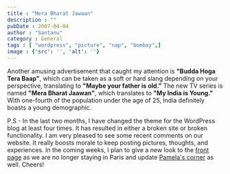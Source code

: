 ```yaml
---
title : "Mera Bharat Jawaan"
description : ""
pubDate : 2007-04-04
author : "Santanu"
category : General
tags : [ "wordpress", "picture", "nap", "bombay",]
image : {'src': '', 'alt': ''}
---
```


Another amusing advertisement that caught my attention is **"Budda Hoga Tera Baap"**, which can be taken as a soft or hard slang depending on your perspective, translating to **"Maybe your father is old."** The new TV series is named **"Mera Bharat Jaawan"**, which translates to **"My India is Young."** With one-fourth of the population under the age of 25, India definitely boasts a young demographic.

P.S - In the last two months, I have changed the theme for the WordPress blog at least four times. It has resulted in either a broken site or broken functionality. I am very pleased to see some recent comments on our website. It really boosts morale to keep posting pictures, thoughts, and experiences. In the coming weeks, I plan to give a new look to the [front page](http://www.santm.com/) as we are no longer staying in Paris and update [Pamela's corner](http://pamela.santm.com/) as well. Cheers!
